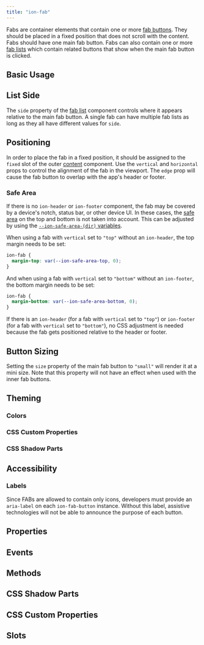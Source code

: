 ```yaml
---
title: "ion-fab"
---
```


<head>
  <title>ion-fab: Ionic Floating Action Button for Android and iOS</title>
  <meta name="description" content="Fabs, floating action buttons, are container elements that contain one or more fab buttons. Use ion-fab when creating Android and iOS apps with Ionic Framework." />
</head>


<EncapsulationPill type="shadow" />

Fabs are container elements that contain one or more [fab buttons](./fab-button). They should be placed in a fixed position that does not scroll with the content. Fabs should have one main fab button. Fabs can also contain one or more [fab lists](./fab-list) which contain related buttons that show when the main fab button is clicked.

## Basic Usage


<BasicUsage />

## List Side

The `side` property of the [fab list](./fab-list) component controls where it appears relative to the main fab button. A single fab can have multiple fab lists as long as they all have different values for `side`.


<ListSide />

## Positioning

In order to place the fab in a fixed position, it should be assigned to the `fixed` slot of the outer [content](./content) component. Use the `vertical` and `horizontal` props to control the alignment of the fab in the viewport. The `edge` prop will cause the fab button to overlap with the app's header or footer.


<Positioning />

### Safe Area

If there is no `ion-header` or `ion-footer` component, the fab may be covered by a device's notch, status bar, or other device UI. In these cases, the [safe area](/docs/theming/advanced#safe-area-padding) on the top and bottom is not taken into account. This can be adjusted by using the [`--ion-safe-area-(dir)` variables](/docs/theming/advanced#application-variables).

When using a fab with `vertical` set to `"top"` without an `ion-header`, the top margin needs to be set:

```css
ion-fab {
  margin-top: var(--ion-safe-area-top, 0);
}
```

And when using a fab with `vertical` set to `"bottom"` without an `ion-footer`, the bottom margin needs to be set:

```css
ion-fab {
  margin-bottom: var(--ion-safe-area-bottom, 0);
}
```

If there is an `ion-header` (for a fab with `vertical` set to `"top"`) or `ion-footer` (for a fab with `vertical` set to `"bottom"`), no CSS adjustment is needed because the fab gets positioned relative to the header or footer.


<SafeArea />

## Button Sizing

Setting the `size` property of the main fab button to `"small"` will render it at a mini size. Note that this property will not have an effect when used with the inner fab buttons.


<ButtonSizing />

## Theming

### Colors


<Colors />

### CSS Custom Properties


<CSSCustomProperties />

### CSS Shadow Parts


<CSSShadowParts />

## Accessibility

### Labels

Since FABs are allowed to contain only icons, developers must provide an `aria-label` on each `ion-fab-button` instance. Without this label, assistive technologies will not be able to announce the purpose of each button.

## Properties
<Props />

## Events
<Events />

## Methods
<Methods />

## CSS Shadow Parts
<Parts />

## CSS Custom Properties
<CustomProps />

## Slots
<Slots />
